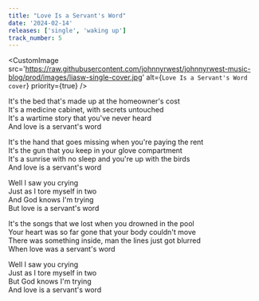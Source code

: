 ```yaml
---
title: "Love Is a Servant's Word"
date: '2024-02-14'
releases: ['single', 'waking up']
track_number: 5
---
```


<CustomImage
  src='https://raw.githubusercontent.com/johnnyrwest/johnnyrwest-music-blog/prod/images/liasw-single-cover.jpg'
  alt={`Love Is a Servant's Word cover`}
  priority={true}
/>

It's the bed that's made up at the homeowner's cost\
It's a medicine cabinet, with secrets untouched\
It's a wartime story that you've never heard\
And love is a servant's word

It's the hand that goes missing when you're paying the rent\
It's the gun that you keep in your glove compartment\
It's a sunrise with no sleep and you're up with the birds\
And love is a servant's word

Well I saw you crying\
Just as I tore myself in two\
And God knows I'm trying\
But love is a servant's word

It's the songs that we lost when you drowned in the pool\
Your heart was so far gone that your body couldn't move\
There was something inside, man the lines just got blurred\
When love was a servant's word

Well I saw you crying\
Just as I tore myself in two\
But God knows I'm trying\
And love is a servant's word

